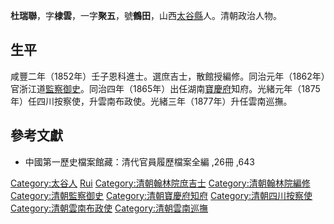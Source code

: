 '''杜瑞聯'''，字'''棣雲'''，一字'''聚五'''，號'''鶴田'''，山西[[太谷縣|太谷縣]]人。清朝政治人物。

== 生平 ==
咸豐二年（1852年）壬子恩科進士。選庶吉士，散館授編修。同治元年（1862年）官浙江道[[監察御史|監察御史]]。同治四年（1865年）出任湖南[[寶慶府|寶慶府]]知府。光緒元年（1875年）任四川按察使，升雲南布政使。光緒三年（1877年）升任雲南巡撫。

==參考文獻==
*中國第一歷史檔案館藏：清代官員履歷檔案全編 ,26冊 ,643

{{咸豐二年壬子恩科殿試金榜}}

{{Authority control}}

{{DEFAULTSORT:Du杜}}

[[Category:太谷人|Category:太谷人]]
[[Category:杜姓|Rui]]
[[Category:清朝翰林院庶吉士|Category:清朝翰林院庶吉士]]
[[Category:清朝翰林院編修|Category:清朝翰林院編修]]
[[Category:清朝監察御史|Category:清朝監察御史]]
[[Category:清朝寶慶府知府|Category:清朝寶慶府知府]]
[[Category:清朝四川按察使|Category:清朝四川按察使]]
[[Category:清朝雲南布政使|Category:清朝雲南布政使]]
[[Category:清朝雲南巡撫|Category:清朝雲南巡撫]]